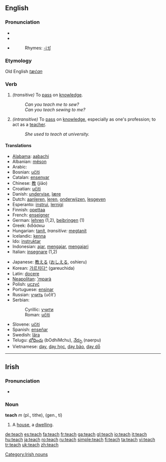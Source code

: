{{see|Teach}}

==English==

===Pronunciation===
*{{SAMPA|/'titS/}}
*{{IPA|/'tiʧ/}}
*{{audio|en-us-teach.ogg|Audio (US)}}
*:Rhymes: [[Rhymes:English:-iːtʃ|-iːtʃ]]
===Etymology===
Old English ''[[tæċan]]''
===Verb===
{{irregverb|'''to teach'''|'''[[teaches]]'''|'''[[taught]]'''|'''[[taught]]'''|'''[[teaching]]'''}}

# ''(transitive)'' To [[pass]] on [[knowledge]].
#:''Can you teach me to sew?''
#:''Can you teach sewing to me?''
# ''(intransitive)'' To [[pass]] on [[knowledge]], especially as one's profession; to act as a [[teacher]].
#:''She used to teach at university.''

====Translations====
{{top}}
*[[Alabama]]: [[aabachi]]
*Albanian: [[mëson]]
*Arabic: {{ARchar|[[علم]]}} {{Unicode|(ʕállama)}}
*Bosnian: [[učiti]]
*Catalan: [[ensenyar]]
*Chinese: [[教]] (jiāo)
*Croatian: [[učiti]]
*Danish: [[undervise]], [[lære]]
*Dutch: [[aanleren]], [[leren]], [[onderwijzen]], [[lesgeven]]
*Esperanto: [[instrui]], [[lernigi]]
*Finnish: [[opettaa]]
*French: [[enseigner]]
*German: [[lehren]] (1,2), [[beibringen]] (1)
*Greek: διδάσκω
*Hungarian: [[tanít]], ''transitive:'' [[megtanít]]
*Icelandic: [[kenna]] 
*Ido: [[instruktar]]
*Indonesian: [[ajar]], [[ajar|mengajar]], [[ajar|mengajari]]
*Italian: [[insegnare]] (1,2)
{{mid}}
*Japanese: [[教える]] ([[おしえる]], oshieru)
*Korean: [[가르치다]][[:ko:가르치다|^]] (gareuchida)
*Latin: [[docere]]
*[[Neapolitan]]: [['mparà]]
*Polish: [[uczyć]]
*Portuguese: [[ensinar]]
*Russian: [[учить]] (učít’)
*Serbian:
*:Cyrillic: [[учити#Serbian|учити]]
*:Roman: [[učiti#Serbian|učiti]]
*Slovene: [[učiti]]
*Spanish: [[enseñar]]
*Swedish: [[lära]]
*Telugu: [[బోధించు]] (bOdhiMchu), [[నేర్పు]] (naerpu)
*Vietnamese: [[dạy]], [[dạy học]], [[dạy bảo]], [[dạy dỗ]]
{{bottom}}

----

==Irish==
===Pronunciation===
*{{IPA|/ʧæχ/}}
===Noun===
'''teach''' ''m'' (pl., tithe), (gen., tí)

# A [[house]], a [[dwelling]].

[[Category:Irish nouns]]

[[de:teach]]
[[es:teach]]
[[fa:teach]]
[[fr:teach]]
[[ga:teach]]
[[gl:teach]]
[[io:teach]]
[[it:teach]]
[[hu:teach]]
[[ja:teach]]
[[ro:teach]]
[[ru:teach]]
[[simple:teach]]
[[fi:teach]]
[[ta:teach]]
[[vi:teach]]
[[tr:teach]]
[[uk:teach]]
[[zh:teach]]